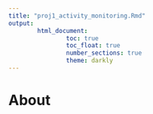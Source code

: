 ```yaml
---
title: "proj1_activity_monitoring.Rmd"
output: 
        html_document:
                toc: true
                toc_float: true
                number_sections: true
                theme: darkly
---
```


# About


